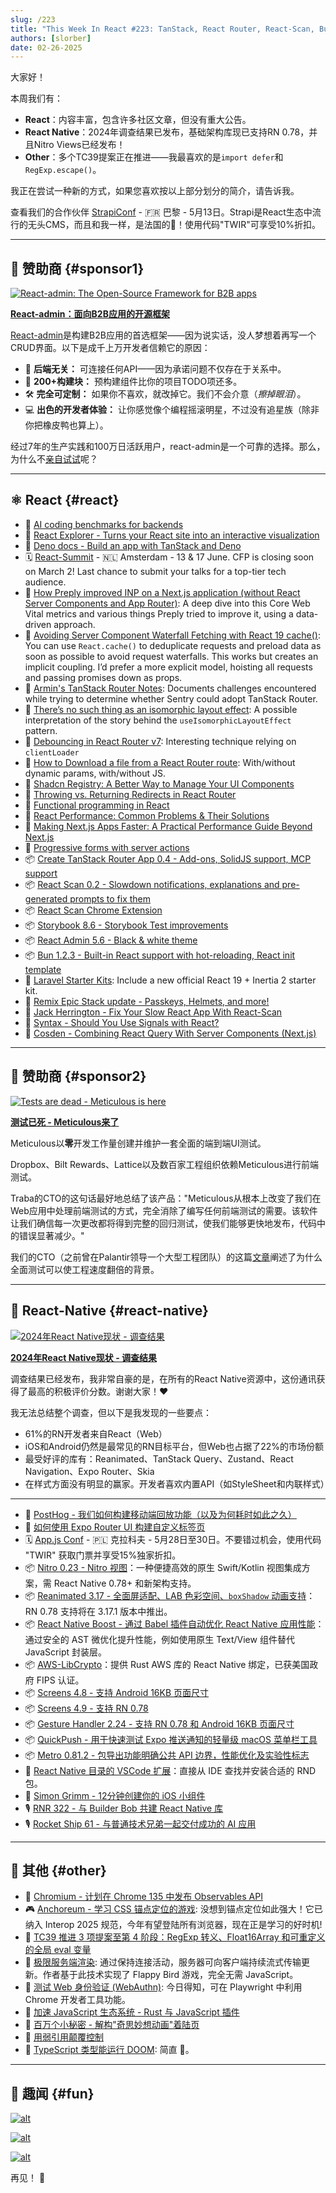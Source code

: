 ```yaml
---
slug: /223
title: "This Week In React #223: TanStack, React Router, React-Scan, Bun, Next.js, INP, Storybook | State of RN, Nitro Views, Reanimated, Gesture Handler, Screens, AWS-LC, QuickPush, Metro | TC39, CSS, TypeScript, Observables..."
authors: [slorber]
date: 02-26-2025
---
```


大家好！

本周我们有：

- **React**：内容丰富，包含许多社区文章，但没有重大公告。
- **React Native**：2024年调查结果已发布，基础架构库现已支持RN 0.78，并且Nitro Views已经发布！
- **Other**：多个TC39提案正在推进——我最喜欢的是`import defer`和`RegExp.escape()`。

我正在尝试一种新的方式，如果您喜欢按以上部分划分的简介，请告诉我。

查看我们的合作伙伴 [StrapiConf](https://conf.strapi.io/?utm_source=thisweekinreact) - 🇫🇷 巴黎 - 5月13日。Strapi是React生态中流行的无头CMS，而且和我一样，是法国的🥐！使用代码"TWIR"可享受10%折扣。

<!-- truncate -->


<Support />

---

## 💸 赞助商 {#sponsor1}

[![React-admin: The Open-Source Framework for B2B apps](/emails/issues/223/marmelab.jpg)](https://marmelab.com/react-admin/?ref=TWIR)

**[React-admin：面向B2B应用的开源框架](https://marmelab.com/react-admin/?ref=TWIR)**

[React-admin](https://marmelab.com/react-admin/?ref=TWIR)是构建B2B应用的首选框架——因为说实话，没人梦想着再写一个CRUD界面。以下是成千上万开发者信赖它的原因：

- 🔌 **后端无关：** 可连接任何API——因为承诺问题不仅存在于关系中。
- 🧩 **200+构建块：** 预构建组件比你的项目TODO项还多。
- 🛠 **完全可定制：** 如果你不喜欢，就改掉它。我们不会介意（*擦掉眼泪*）。
- 💻 **出色的开发者体验：** 让你感觉像个编程摇滚明星，不过没有追星族（除非你把橡皮鸭也算上）。

经过7年的生产实践和100万日活跃用户，react-admin是一个可靠的选择。那么，为什么不[亲自试试](https://github.com/marmelab/react-admin?ref=TWIR)呢？

---

## ⚛️ React {#react}

- 💸 [AI coding benchmarks for backends](https://convex.link/thisweekbench)
- 👀 [React Explorer \- Turns your React site into an interactive visualization](https://www.react-explorer.com/)
- 📖 [Deno docs \- Build an app with TanStack and Deno](https://docs.deno.com/examples/tanstack_tutorial/)
- 🗓 [React-Summit](https://reactsummit.com/?utm_source=Newsletter&utm_medium=thisweekinreact) - 🇳🇱 Amsterdam - 13 & 17 June. CFP is closing soon on March 2! Last chance to submit your talks for a top-tier tech audience.
- 📜 [How Preply improved INP on a Next.js application (without React Server Components and App Router)](https://medium.com/preply-engineering/how-preply-improved-inp-on-a-next-js-application-without-react-server-components-and-app-router-491713149875): A deep dive into this Core Web Vital metrics and various things Preply tried to improve it, using a data-driven approach.
- 📜 [Avoiding Server Component Waterfall Fetching with React 19 cache()](https://aurorascharff.no/posts/avoiding-server-component-waterfall-fetching-with-react-19-cache/): You can use `React.cache()` to deduplicate requests and preload data as soon as possible to avoid request waterfalls. This works but creates an implicit coupling. I’d prefer a more explicit model, hoisting all requests and passing promises down as props.
- 📜 [Armin's TanStack Router Notes](https://gist.github.com/mitsuhiko/555b45f020a8d7e389516b51f6d03534): Documents challenges encountered while trying to determine whether Sentry could adopt TanStack Router.
- 📜 [There’s no such thing as an isomorphic layout effect](https://smoores.dev/post/no_such_thing_isomorphic_layout_effect/): A possible interpretation of the story behind the `useIsomorphicLayoutEffect` pattern.
- 📜 [Debouncing in React Router v7](https://programmingarehard.com/2025/02/24/debouncing-in-react-router-v7.html/): Interesting technique relying on `clientLoader`
- 📜 [How to Download a file from a React Router route](https://sergiodxa.com/tutorials/download-a-file-from-a-react-router-route): With/without dynamic params, with/without JS.
- 📜 [Shadcn Registry: A Better Way to Manage Your UI Components](https://ouassim.tech/notes/shadcn-registry-a-better-way-to-manage-your-ui-components/)
- 📜 [Throwing vs. Returning Redirects in React Router](https://sergiodxa.com/articles/throwing-vs-returning-redirects-in-react-router)
- 📜 [Functional programming in React](https://www.56kode.com/posts/level-up-react-functional-programming-in-react/)
- 📜 [React Performance: Common Problems & Their Solutions](https://blog.sentry.io/react-js-performance-guide/)
- 📜 [Making Next.js Apps Faster: A Practical Performance Guide Beyond Next.js](https://tigerabrodi.blog/making-nextjs-apps-faster-a-practical-performance-guide-beyond-nextjs)
- 📜 [Progressive forms with server actions](https://waku.gg/blog/progressive-forms)
- 📦 [Create TanStack Router App 0.4 \- Add-ons, SolidJS support, MCP support](https://github.com/TanStack/create-tsrouter-app/releases/tag/v0.4.0)
- 📦 [React Scan 0.2 \- Slowdown notifications, explanations and pre-generated prompts to fix them](https://github.com/aidenybai/react-scan/releases/tag/v0.2.0)
- 📦 [React Scan Chrome Extension](https://github.com/jantimon/chrome-react-scan-inspector)
- 📦 [Storybook 8.6 \- Storybook Test improvements](https://github.com/storybookjs/storybook/releases/tag/v8.6.0)
- 📦 [React Admin 5.6 \- Black & white theme](https://github.com/marmelab/react-admin/releases/tag/v5.6.0)
- 📦 [Bun 1.2.3 - Built-in React support with hot-reloading, React init template](https://bun.sh/blog/bun-v1.2.3)
- 🔨 [Laravel Starter Kits](https://laravel.com/starter-kits): Include a new official React 19 \+ Inertia 2 starter kit.
- 🔨 [Remix Epic Stack update \- Passkeys, Helmets, and more\!](https://github.com/epicweb-dev/epic-stack/discussions/937)
- 🎥 [Jack Herrington \- Fix Your Slow React App With React-Scan](https://www.youtube.com/watch?v=3EnathFYgz8)
- 🎥 [Syntax \- Should You Use Signals with React?](https://www.youtube.com/watch?v=Diy4XRSFTiA)
- 🎥 [Cosden \- Combining React Query With Server Components (Next.js)](https://www.youtube.com/watch?v=XcUpTPbY4Wg)

<SubscribeFormEmbed placement="middle" />

---

## 💸 赞助商 {#sponsor2}

[![Tests are dead - Meticulous is here](/emails/issues/217/meticulous.jpg)](https://www.meticulous.ai?utm_source=thisweekinreact&utm_campaign=feb26th)

**[测试已死 - Meticulous来了](https://www.meticulous.ai?utm_source=thisweekinreact&utm_campaign=feb26th)**

Meticulous以**零**开发工作量创建并维护一套全面的端到端UI测试。

Dropbox、Bilt Rewards、Lattice以及数百家工程组织依赖Meticulous进行前端测试。

Traba的CTO的这句话最好地总结了该产品："Meticulous从根本上改变了我们在Web应用中处理前端测试的方式，完全消除了编写任何前端测试的需要。该软件让我们确信每一次更改都将得到完整的回归测试，使我们能够更快地发布，代码中的错误显著减少。"

我们的CTO（之前曾在Palantir领导一个大型工程团队）的这篇[文章](https://www.meticulous.ai/blog/lessons-from-a-decade?utm_source=thisweekinreact&utm_campaign=jan15th)阐述了为什么全面测试可以使工程速度翻倍的背景。

---

## 📱 React-Native {#react-native}

[![2024年React Native现状 - 调查结果](/emails/issues/223/state-of-rn.jpg)](https://results.stateofreactnative.com/)

**[2024年React Native现状 - 调查结果](https://results.stateofreactnative.com/)**

调查结果已经发布，我非常自豪的是，在所有的React Native资源中，这份通讯获得了最高的积极评价分数。谢谢大家！❤️

我无法总结整个调查，但以下是我发现的一些要点：

- 61%的RN开发者来自React（Web）
- iOS和Android仍然是最常见的RN目标平台，但Web也占据了22%的市场份额
- 最受好评的库有：Reanimated、TanStack Query、Zustand、React Navigation、Expo Router、Skia
- 在样式方面没有明显的赢家。开发者喜欢内置API（如StyleSheet和内联样式）

---

- 💸 [PostHog - 我们如何构建移动端回放功能（以及为何耗时如此之久）](https://dub.link/twir-feb26)
- 📜 [如何使用 Expo Router UI 构建自定义标签页](https://expo.dev/blog/how-to-build-custom-tabs-with-expo-router-ui)
- 🗓️ [App.js Conf](https://appjs.co/?utm_source=thisweekinreact) - 🇵🇱 克拉科夫 - 5月28日至30日。不要错过机会，使用代码 "TWIR" 获取门票并享受15%独家折扣。
- 📦 [Nitro 0.23 - Nitro 视图](https://github.com/mrousavy/nitro/releases/tag/v0.23.0)：一种便捷高效的原生 Swift/Kotlin 视图集成方案，需 React Native 0.78+ 和新架构支持。
- 📦 [Reanimated 3.17 - 全面屏适配、LAB 色彩空间、`boxShadow` 动画支持](https://github.com/software-mansion/react-native-reanimated/releases/tag/3.17.0)：RN 0.78 支持将在 3.17.1 版本中推出。
- 📦 [React Native Boost - 通过 Babel 插件自动优化 React Native 应用性能](https://github.com/kuatsu/react-native-boost)：通过安全的 AST 微优化提升性能，例如使用原生 Text/View 组件替代 JavaScript 封装层。
- 📦 [AWS-LibCrypto](https://github.com/OP-Engineering/op-aws-lc)：提供 Rust AWS 库的 React Native 绑定，已获美国政府 FIPS 认证。
- 📦 [Screens 4.8 - 支持 Android 16KB 页面尺寸](https://github.com/software-mansion/react-native-screens/releases/tag/4.8.0)
- 📦 [Screens 4.9 - 支持 RN 0.78](https://github.com/software-mansion/react-native-screens/releases/tag/4.9.0)
- 📦 [Gesture Handler 2.24 - 支持 RN 0.78 和 Android 16KB 页面尺寸](https://github.com/software-mansion/react-native-gesture-handler/releases/tag/2.24.0)
- 📦 [QuickPush - 用于快速测试 Expo 推送通知的轻量级 macOS 菜单栏工具](https://github.com/betomoedano/quick-push)
- 📦 [Metro 0.81.2 - 包导出功能明确公共 API 边界，性能优化及实验性标志](https://github.com/facebook/metro/releases/tag/v0.81.2)
- 🔨 [React Native 目录的 VSCode 扩展](https://marketplace.visualstudio.com/items?itemName=react-native-directory.vscode-react-native-directory)：直接从 IDE 查找并安装合适的 RND 包。
- 🎥 [Simon Grimm - 12分钟创建你的 iOS 小组件](https://www.youtube.com/watch?v=00VwmqqXDik)
- 🎙️ [RNR 322 - 与 Builder Bob 共建 React Native 库](https://infinite.red/react-native-radio/rnr-322-building-react-native-libraries-with-builder-bob-6g-7gnty)
- 🎙️ [Rocket Ship 61 - 与普通技术兄弟一起交付成功的 AI 应用](https://share.transistor.fm/s/fde1972f)

---

## 🔀 其他 {#other}

- 👀 [Chromium - 计划在 Chrome 135 中发布 Observables API](https://groups.google.com/a/chromium.org/g/blink-dev/c/stxSgTgMHog)
- 🎮 [Anchoreum - 学习 CSS 锚点定位的游戏](https://anchoreum.com/): 没想到锚点定位如此强大！它已纳入 Interop 2025 规范，今年有望登陆所有浏览器，现在正是学习的好时机\!
- 📜 [TC39 推进 3 项提案至第 4 阶段：RegExp 转义、Float16Array 和可重定义的全局 eval 变量](https://socket.dev/blog/tc39-advances-3-proposals-to-stage-4-regexp-escaping-float16array-and-redeclarable-global-eval)
- 📜 [极限服务端渲染](https://www.scd31.com/posts/extreme-server-side-rendering): 通过保持连接活动，服务器可向客户端持续流式传输更新。作者基于此技术实现了 Flappy Bird 游戏，完全无需 JavaScript。
- 📜 [测试 Web 身份验证 (WebAuthn)](https://www.heal.dev/docs/blog/testing-webauthn): 今日得知，可在 Playwright 中利用 Chrome 开发者工具功能。
- 📜 [加速 JavaScript 生态系统 - Rust 与 JavaScript 插件](https://marvinh.dev/blog/speeding-up-javascript-ecosystem-part-11/)
- 📜 [百万个小秘密 - 解构"奇思妙想动画"着陆页](https://www.joshwcomeau.com/blog/whimsical-animations/)
- 📜 [用弱引用颠覆控制](https://jlongster.com/subverting-control-weak-refs)
- 🎥 [TypeScript 类型能运行 DOOM](https://www.youtube.com/watch?v=0mCsluv5FXA): 简直 🤯。

---

## 🤭 趣闻 {#fun}

[![alt](/emails/issues/223/meme.jpg)](https://bsky.app/profile/sebastienlorber.com/post/3lijm77wxdk2b)

[![alt](/emails/issues/223/meme2.jpg)](https://x.com/schlimmson/status/1892257891870265830)

[![alt](/emails/issues/223/meme3.jpg)](https://x.com/cramforce/status/1894781544851783754)

再见！ 👋